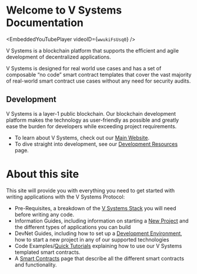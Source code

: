 
<!-- KEYWORDS: Overview of V Systems Documentation  -->

# Welcome to V Systems Documentation

<EmbeddedYouTubePlayer videoID={`wwukiFsUsq0`} />

V Systems is a blockchain platform that supports the efficient and agile development of decentralized applications.

V Systems is designed for real world use cases and has a set of composable “no code” smart contract templates that cover the vast majority of real-world smart contract use cases without any need for security audits.


## Development

V Systems is a layer-1 public blockchain. Our blockchain development platform makes the technology as user-friendly as possible and greatly ease the burden for developers while exceeding project requirements.

-   To learn about V Systems, check out our [Main Website](https://www.v.systems/).
-   To dive straight into development, see our [Development Resources](/get-started/where-to-begin) page.

<Divider />

# About this site

This site will provide you with everything you need to get started with writing applications with the V Systems Protocol:

-   Pre-Requisites, a breakdown of the [V Systems Stack](/get-started/vsys-stack) you will need before writing any code.
-   Information Guides, including information on starting a [New Project](/get-started/where-to-begin) and the different types of applications you can build
-   DevNet Guides, including how to set up a [Development Environment](/get-started/where-to-begin), how to start a new project in any of our supported technologies
-   Code Examples/[Quick Tutorials](/design/intro) explaining how to use our V Systems templated smart contracts.
-   A [Smart Contracts](/resources) page that describe all the different smart contracts and functionality.
